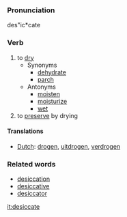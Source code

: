 ===Pronunciation===
des"ic*cate

===Verb===
# to [[dry]]
#* Synonyms
#** [[dehydrate]]
#** [[parch]]
#* Antonyms
#** [[moisten]]
#** [[moisturize]]
#** [[wet]]
# to [[preserve]] by drying

====Translations====
*[[Dutch]]: [[drogen]], [[uitdrogen]], [[verdrogen]]

===Related words===
* [[desiccation]]
* [[desiccative]]
* [[desiccator]]

[[it:desiccate]]
